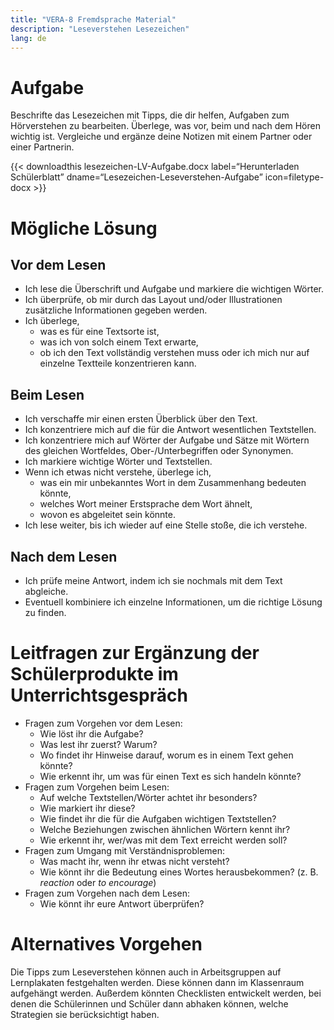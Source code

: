 ```yaml
---
title: "VERA-8 Fremdsprache Material"
description: "Leseverstehen Lesezeichen"
lang: de
---
```


# Aufgabe

Beschrifte das Lesezeichen mit Tipps, die dir helfen, Aufgaben zum Hörverstehen zu bearbeiten. Überlege, was vor, beim und nach dem Hören wichtig ist. 
Vergleiche und ergänze deine Notizen mit einem Partner oder einer Partnerin.

{{< downloadthis lesezeichen-LV-Aufgabe.docx label="Herunterladen Schülerblatt" dname="Lesezeichen-Leseverstehen-Aufgabe" icon=filetype-docx >}}

# Mögliche Lösung

:::{.bookmark}

## Vor dem Lesen

* Ich lese die Überschrift und Aufgabe und markiere die wichtigen Wörter.
* Ich überprüfe, ob mir durch das Layout und/oder Illustrationen zusätzliche Informationen gegeben werden.
* Ich überlege,
  - was es für eine Textsorte ist, 
  - was ich von solch einem Text erwarte,
  - ob ich den Text vollständig verstehen muss oder ich mich nur auf einzelne Textteile konzentrieren kann.

## Beim Lesen

* Ich verschaffe mir einen ersten Überblick über den Text. 
* Ich konzentriere mich auf die für die Antwort wesentlichen Textstellen.
* Ich konzentriere mich auf Wörter der Aufgabe und Sätze mit Wörtern des gleichen Wortfeldes, Ober-/Unterbegriffen oder Synonymen. 
* Ich markiere wichtige Wörter und Textstellen.
* Wenn ich etwas nicht verstehe, überlege ich, 
  - was ein mir unbekanntes Wort in dem Zusammenhang bedeuten könnte,
  - welches Wort meiner Erstsprache dem Wort ähnelt,
  - wovon es abgeleitet sein könnte.
* Ich lese weiter, bis ich wieder auf eine Stelle stoße, die ich verstehe.

## Nach dem Lesen

* Ich prüfe meine Antwort, indem ich sie nochmals mit dem Text abgleiche.
* Eventuell kombiniere ich einzelne Informationen, um die richtige Lösung zu finden.

:::

# Leitfragen zur Ergänzung der Schülerprodukte im Unterrichtsgespräch

* Fragen zum Vorgehen vor dem Lesen:
  - Wie löst ihr die Aufgabe?
  - Was lest ihr zuerst? Warum?
  - Wo findet ihr Hinweise darauf, worum es in einem Text gehen könnte?
  - Wie erkennt ihr, um was für einen Text es sich handeln könnte?
* Fragen zum Vorgehen beim Lesen:
  - Auf welche Textstellen/Wörter achtet ihr besonders?
  - Wie markiert ihr diese?
  - Wie findet ihr die für die Aufgaben wichtigen Textstellen?
  - Welche Beziehungen zwischen ähnlichen Wörtern kennt ihr?
  - Wie erkennt ihr, wer/was mit dem Text erreicht werden soll?
* Fragen zum Umgang mit Verständnisproblemen:
  - Was macht ihr, wenn ihr etwas nicht versteht?
  - Wie könnt ihr die Bedeutung eines Wortes herausbekommen? (z. B. *reaction* oder *to encourage*)
* Fragen zum Vorgehen nach dem Lesen:
  - Wie könnt ihr eure Antwort überprüfen?

# Alternatives Vorgehen

Die Tipps zum Leseverstehen können auch in Arbeitsgruppen auf Lernplakaten festgehalten werden. Diese können dann im Klassenraum aufgehängt werden. Außerdem könnten Checklisten entwickelt werden, bei denen die Schülerinnen und Schüler dann abhaken können, welche Strategien sie berücksichtigt haben.
